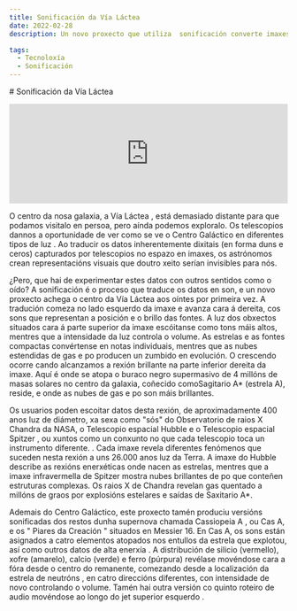 ```yaml
---
title: Sonificación da Vía Láctea
date: 2022-02-28
description: Un novo proxecto que utiliza  sonificación converte imaxes astronómicas de  Chandra e outros telescopios en son.

tags:
  - Tecnoloxía
  - Sonificación
---
```


# Sonificación da Vía Láctea
<iframe width="100%" height="180" scrolling="no" frameborder="no" allow="autoplay" src="https://chandra.si.edu/photo/2020/sonify/sonify_galactic_optical.mp4"></iframe> 

O centro da nosa galaxia, a Vía Láctea , está demasiado distante para que podamos visitalo en persoa, pero aínda podemos exploralo. Os telescopios dannos a oportunidade de ver como se ve o Centro Galáctico en diferentes tipos de luz . Ao traducir os datos  inherentemente dixitais (en forma duns e ceros) capturados por telescopios no espazo en imaxes, os astrónomos crean representacións visuais que doutro xeito serían invisibles para nós.

¿Pero, que hai de experimentar estes datos con outros sentidos como o oído? A  sonificación é o proceso que traduce os datos en son, e un novo proxecto achega o centro da Vía Láctea aos oíntes por primeira vez. A tradución comeza no lado esquerdo da imaxe e avanza cara á dereita, cos sons que representan a posición e o brillo das fontes. A luz dos obxectos situados cara á parte superior da imaxe escóitanse como tons máis altos, mentres que a intensidade da luz controla o volume. As estrelas e as fontes compactas convértense en notas individuais, mentres que as nubes estendidas de gas e po producen un  zumbido en evolución. O crescendo ocorre cando alcanzamos a rexión brillante na parte inferior dereita da imaxe. Aquí é onde se atopa o buraco negro  supermasivo de 4 millóns de masas solares no centro da galaxia, coñecido  comoSagitario A* (estrela A), reside, e onde as nubes de gas e po son máis brillantes.

Os usuarios poden escoitar datos desta rexión, de aproximadamente 400 anos luz de diámetro, xa sexa como "sós" do Observatorio de raios X  Chandra da NASA, o Telescopio espacial  Hubble e o Telescopio espacial  Spitzer , ou xuntos como un conxunto no que cada telescopio toca un instrumento diferente. . Cada imaxe revela diferentes fenómenos que suceden nesta rexión a uns 26.000 anos luz da Terra. A imaxe do  Hubble describe as rexións enerxéticas onde nacen as estrelas, mentres que a imaxe infravermella de  Spitzer mostra nubes brillantes de po que conteñen estruturas complexas. Os raios X de  Chandra revelan gas quentado a millóns de graos por explosións estelares e saídas de Saxitario A*.

Ademais do Centro Galáctico, este proxecto tamén produciu versións  sonificadas dos restos dunha  supernova chamada  Cassiopeia A , ou  Cas A, e os " Piares da Creación " situados en  Messier 16. En  Cas A, os sons están asignados a catro elementos atopados nos entullos da estrela que explotou, así como outros datos de alta enerxía . A distribución de silicio (vermello), xofre (amarelo), calcio (verde) e ferro (púrpura) revélase movéndose cara a fóra desde o centro do remanente, comezando desde a localización da estrela de neutróns , en catro direccións diferentes, con intensidade de novo controlando o volume. Tamén hai outra versión co quinto roteiro de audio movéndose ao longo do  jet superior esquerdo .








